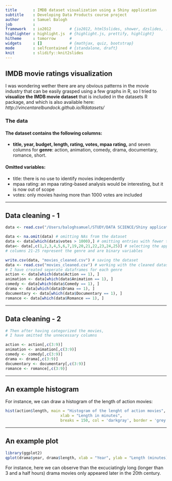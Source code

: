 ```yaml
---
title       : IMDB dataset visualization using a Shiny application
subtitle    : Developing Data Products course project
author      : Samuel Balogh
job         : 
framework   : io2012        # {io2012, html5slides, shower, dzslides, ...}
highlighter : highlight.js  # {highlight.js, prettify, highlight}
hitheme     : tomorrow      # 
widgets     : []            # {mathjax, quiz, bootstrap}
mode        : selfcontained # {standalone, draft}
knit        : slidify::knit2slides
---
```

## IMDB movie ratings visualization

I was wondering wether there are any obvious patterns in the movie industry that can be easily grasped using a few graphs in R, so I tried to **visualize the IMDB movie dataset** that is included in the datasets R package, and which is also available here: *http://vincentarelbundock.github.io/Rdatasets/*

### The data

#### The dataset contains the following columns:
- **title, year, budget, length, rating, votes, mpaa rating,** and seven columns for **genre**: action, animation, comedy, drama, documentary, romance, short.

#### Omitted variables:
- title: there is no use to identify movies independently
- mpaa rating: an mpaa rating-based analysis would be interesting, but it is now out of scope
- votes: only movies having more than 1000 votes are included

---

## Data cleaning - 1

```r
data <- read.csv("/Users/baloghsamuel/STUDY/DATA SCIENCE/Shiny applications/movies_beta copy/Reproducible pitch/movies.csv") 
```
```r
data <- na.omit(data) # omitting NAs from the dataset
data <- data[which(data$votes > 1000),] # omitting entries with fewer than 1000 votes
data<- data[,c(1,2,3,4,5,6,7,19,20,21,22,23,24,25)] # selecting the appropriate columns
# columns 21-25 represent the genre and are binary variables

write.csv(data, "movies_cleaned.csv") # saving the dataset
data <- read.csv("movies_cleaned.csv") # working with the cleaned dataset
# I have created seperate dataframes for each genre
action <- data[which(data$Action == 1), ]
animation <- data[which(data$Animation == 1), ]
comedy <- data[which(data$Comedy == 1), ]
drama <- data[which(data$Drama == 1), ]
documentary <- data[which(data$Documentary == 1), ]
romance <- data[which(data$Romance == 1), ]
```

--- 

  
## Data cleaning - 2

```r
# Then after having categorized the movies, 
# I have omitted the unnecessary columns

action <- action[,c(3:9)]
animation <- animation[,c(3:9)]
comedy <- comedy[,c(3:9)]
drama <- drama[,c(3:9)]
documentary <- documentary[,c(3:9)]
romance <- romance[,c(3:9)]

```

---

## An example histogram

For instance, we can draw a histogram of the length of action movies:
```r
hist(action$length, main = "Histogram of the lenght of action movies",
                        xlab = "Length in minutes",
                        breaks = 150, col = 'darkgray', border = 'grey')
```

---

## An example plot

```r
library(ggplot2)
qplot(drama$year, drama$length, xlab = "Year", ylab = "Length (minutes)")
```

For instance, here we can observe than the excuciatingly long (longer than 3 and a half hours) drama movies only appeared later in the 20th century. 
